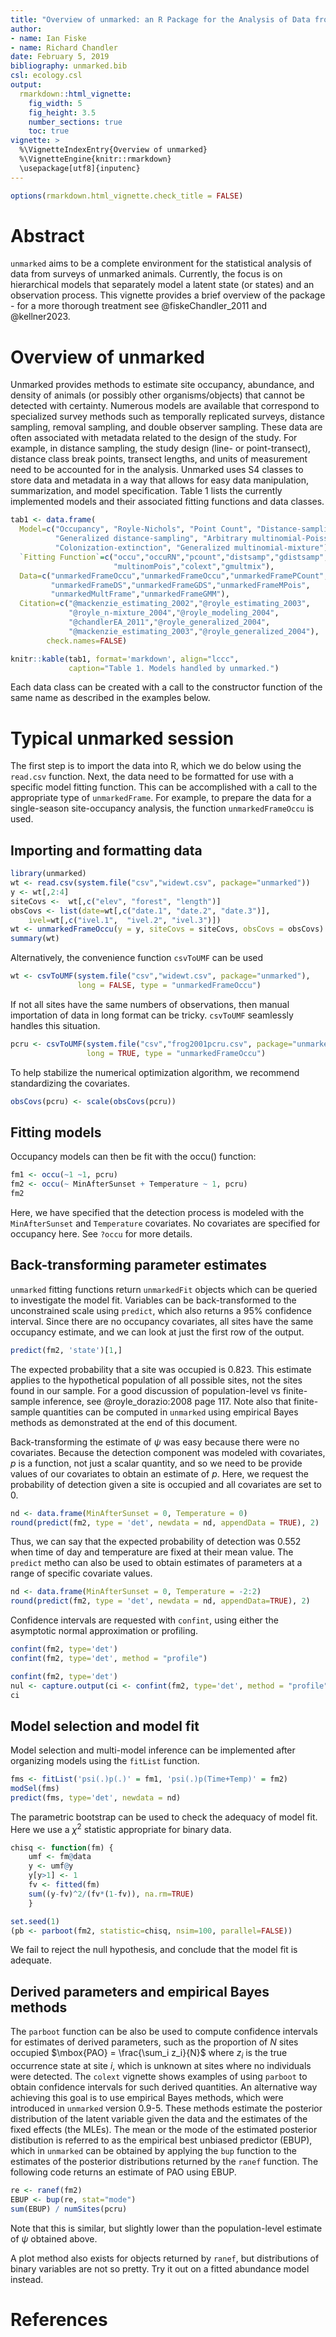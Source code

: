 ```yaml
---
title: "Overview of unmarked: an R Package for the Analysis of Data from Unmarked Animals"
author:
- name: Ian Fiske
- name: Richard Chandler
date: February 5, 2019
bibliography: unmarked.bib
csl: ecology.csl
output: 
  rmarkdown::html_vignette:
    fig_width: 5
    fig_height: 3.5
    number_sections: true
    toc: true
vignette: >
  %\VignetteIndexEntry{Overview of unmarked}
  %\VignetteEngine{knitr::rmarkdown}
  \usepackage[utf8]{inputenc}
---
```


```r
options(rmarkdown.html_vignette.check_title = FALSE)
```

# Abstract

`unmarked` aims to be a complete environment for the
statistical analysis of data from surveys of unmarked
animals. Currently, the focus is on hierarchical models that
separately model a latent state (or states) and an observation
process. This vignette provides a brief overview of the package -
for a more thorough treatment see @fiskeChandler_2011 and @kellner2023.

# Overview of unmarked

Unmarked provides methods to estimate site occupancy, abundance, and
density of animals (or possibly other organisms/objects) that cannot be
detected with certainty. Numerous models are available that correspond
to specialized survey methods such as temporally replicated surveys,
distance sampling, removal sampling, and double observer
sampling. These data are often associated with metadata related to the
design of the study. For example, in distance sampling, the study
design (line- or point-transect), distance class break points,
transect lengths, and units of measurement need to be accounted for in
the analysis. Unmarked uses S4 classes to store data and metadata in a
way that allows for easy data manipulation, summarization, and model
specification. Table 1 lists the currently implemented models and
their associated fitting functions and data classes.

```r
tab1 <- data.frame(
  Model=c("Occupancy", "Royle-Nichols", "Point Count", "Distance-sampling",
          "Generalized distance-sampling", "Arbitrary multinomial-Poisson",
          "Colonization-extinction", "Generalized multinomial-mixture"),
  `Fitting Function`=c("occu","occuRN","pcount","distsamp","gdistsamp",
                       "multinomPois","colext","gmultmix"),
  Data=c("unmarkedFrameOccu","unmarkedFrameOccu","unmarkedFramePCount",
         "unmarkedFrameDS","unmarkedFrameGDS","unmarkedFrameMPois",
         "unmarkedMultFrame","unmarkedFrameGMM"),
  Citation=c("@mackenzie_estimating_2002","@royle_estimating_2003",
             "@royle_n-mixture_2004","@royle_modeling_2004",
             "@chandlerEA_2011","@royle_generalized_2004",
             "@mackenzie_estimating_2003","@royle_generalized_2004"),
        check.names=FALSE)

knitr::kable(tab1, format='markdown', align="lccc",
             caption="Table 1. Models handled by unmarked.")
```

Each data class can be created with a call to the constructor function
of the same name as described in the examples below.

# Typical unmarked session

The first step is to import the data into R, which we do below using
the `read.csv` function. Next, the data need to be formatted for
use with a specific model fitting function. This can be accomplished
with a call to the appropriate type of `unmarkedFrame`. For
example, to prepare the data for a single-season site-occupancy
analysis, the function `unmarkedFrameOccu` is used.


## Importing and formatting data

```r
library(unmarked)
wt <- read.csv(system.file("csv","widewt.csv", package="unmarked"))
y <- wt[,2:4]
siteCovs <-  wt[,c("elev", "forest", "length")]
obsCovs <- list(date=wt[,c("date.1", "date.2", "date.3")],
    ivel=wt[,c("ivel.1",  "ivel.2", "ivel.3")])
wt <- unmarkedFrameOccu(y = y, siteCovs = siteCovs, obsCovs = obsCovs)
summary(wt)
```

Alternatively, the convenience function `csvToUMF` can be used

```r
wt <- csvToUMF(system.file("csv","widewt.csv", package="unmarked"),
               long = FALSE, type = "unmarkedFrameOccu")
```

If not all sites have the same numbers of observations, then manual
importation of data in long format can be tricky.  `csvToUMF`
seamlessly handles this situation.

```r
pcru <- csvToUMF(system.file("csv","frog2001pcru.csv", package="unmarked"),
                 long = TRUE, type = "unmarkedFrameOccu")
```

To help stabilize the numerical optimization algorithm, we recommend
standardizing the covariates.

```r
obsCovs(pcru) <- scale(obsCovs(pcru))
```

## Fitting models

Occupancy models can then be fit with the occu() function:

```r
fm1 <- occu(~1 ~1, pcru)
fm2 <- occu(~ MinAfterSunset + Temperature ~ 1, pcru)
fm2
```

Here, we have specified that the detection process is modeled with the
`MinAfterSunset` and `Temperature` covariates.  No covariates are
specified for occupancy here.  See `?occu` for more details.


## Back-transforming parameter estimates

`unmarked` fitting functions return `unmarkedFit` objects which can be
queried to investigate the model fit.  Variables can be
back-transformed to the unconstrained scale using `predict`, which also
returns a 95% confidence interval.
Since there are no occupancy covariates, all sites have the same occupancy
estimate, and we can look at just the first row of the output.

```r
predict(fm2, 'state')[1,]
```

The expected probability that a site was
occupied is 0.823. This estimate applies to the hypothetical
population of all possible sites, not the sites found in our sample.
For a good discussion of population-level vs finite-sample inference,
see @royle_dorazio:2008 page 117. Note also that finite-sample
quantities can be computed in `unmarked` using empirical Bayes
methods as demonstrated at the end of this document.

Back-transforming the estimate of $\psi$ was easy because there were
no covariates. Because the detection component was modeled with
covariates, $p$ is a function, not just a scalar quantity, and so we
need to be provide values of our covariates to obtain an
estimate of $p$. Here, we request
the probability of detection given a site is occupied and all
covariates are set to 0.

```r
nd <- data.frame(MinAfterSunset = 0, Temperature = 0)
round(predict(fm2, type = 'det', newdata = nd, appendData = TRUE), 2)
```

Thus, we can say that the expected probability of detection was 0.552
when time of day and temperature are fixed at their mean value. The
`predict` metho can also be used to obtain estimates of
parameters at a range of specific covariate values.

```r
nd <- data.frame(MinAfterSunset = 0, Temperature = -2:2)
round(predict(fm2, type = 'det', newdata = nd, appendData=TRUE), 2)
```

Confidence intervals are requested with `confint`, using either the
asymptotic normal approximation or profiling.

```r
confint(fm2, type='det')
confint(fm2, type='det', method = "profile")
```

```r
confint(fm2, type='det')
nul <- capture.output(ci <- confint(fm2, type='det', method = "profile"))
ci
```

## Model selection and model fit

Model selection and multi-model inference can be implemented after
organizing models using the `fitList` function.

```r
fms <- fitList('psi(.)p(.)' = fm1, 'psi(.)p(Time+Temp)' = fm2)
modSel(fms)
predict(fms, type='det', newdata = nd)
```


The parametric bootstrap can be used to check the adequacy of model fit.
Here we use a $\chi^2$ statistic appropriate for binary data.

```r
chisq <- function(fm) {
    umf <- fm@data
    y <- umf@y
    y[y>1] <- 1
    fv <- fitted(fm)
    sum((y-fv)^2/(fv*(1-fv)), na.rm=TRUE)
    }

set.seed(1)
(pb <- parboot(fm2, statistic=chisq, nsim=100, parallel=FALSE))
```

We fail to reject the null hypothesis, and conclude that the model fit
is adequate.

## Derived parameters and empirical Bayes methods

The `parboot` function can be also be used to compute confidence
intervals for estimates of derived parameters, such as the proportion
of $N$ sites occupied $\mbox{PAO} = \frac{\sum_i z_i}{N}$ where $z_i$ is the true
occurrence state at site $i$, which is unknown at sites where no individuals
were detected. The `colext` vignette shows examples of using
`parboot` to obtain confidence intervals for such derived
quantities. An alternative way achieving this goal is to use empirical Bayes
methods, which were introduced in `unmarked` version 0.9-5. These methods estimate
the posterior distribution of the latent variable given the data and
the estimates of the fixed effects (the MLEs). The mean or the mode of
the estimated posterior distibution is referred to as the empirical
best unbiased predictor (EBUP), which in `unmarked` can be
obtained by applying the `bup` function to the estimates of the
posterior distributions returned by the `ranef` function. The
following code returns an estimate of PAO using EBUP.

```r
re <- ranef(fm2)
EBUP <- bup(re, stat="mode")
sum(EBUP) / numSites(pcru)
```

Note that this is similar, but slightly lower than the
population-level estimate of $\psi$ obtained above.

A plot method also exists for objects returned by `ranef`, but
distributions of binary variables are not so pretty. Try it out on a
fitted abundance model instead.

# References
